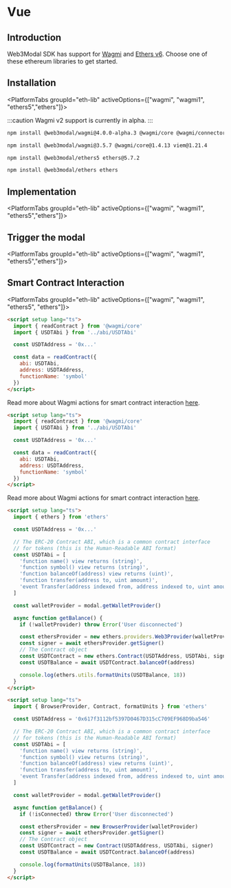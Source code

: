 




# Vue

## Introduction

Web3Modal SDK has support for [Wagmi](https://wagmi.sh/) and [Ethers v6](https://docs.ethers.org/v6/).
Choose one of these ethereum libraries to get started.

## Installation

<PlatformTabs groupId="eth-lib" activeOptions={["wagmi", "wagmi1", "ethers5","ethers"]}>

<PlatformTabItem value="wagmi">

:::caution
Wagmi v2 support is currently in alpha.
:::

```bash npm2yarn
npm install @web3modal/wagmi@4.0.0-alpha.3 @wagmi/core @wagmi/connectors viem
```

</PlatformTabItem>
<PlatformTabItem value="wagmi1">

```bash npm2yarn
npm install @web3modal/wagmi@3.5.7 @wagmi/core@1.4.13 viem@1.21.4
```

</PlatformTabItem>
<PlatformTabItem value="ethers5">

```bash npm2yarn
npm install @web3modal/ethers5 ethers@5.7.2
```

</PlatformTabItem>
<PlatformTabItem value="ethers">

```bash npm2yarn
npm install @web3modal/ethers ethers
```

</PlatformTabItem>
</PlatformTabs>

<CloudBanner />

## Implementation

<PlatformTabs groupId="eth-lib" activeOptions={["wagmi", "wagmi1", "ethers5","ethers"]}>
<PlatformTabItem value="wagmi">

<WagmiImplementation />

</PlatformTabItem>
<PlatformTabItem value="wagmi1">

<Wagmi1Implementation />

</PlatformTabItem>
<PlatformTabItem value="ethers5">

<Ethers5Implementation />

</PlatformTabItem>
<PlatformTabItem value="ethers">

<EthersImplementation />

</PlatformTabItem>
</PlatformTabs>

## Trigger the modal

<PlatformTabs groupId="eth-lib" activeOptions={["wagmi", "wagmi1", "ethers5","ethers"]}>
<PlatformTabItem value="wagmi">

<WagmiModal />

</PlatformTabItem>
<PlatformTabItem value="wagmi1">

<Wagmi1Modal />

</PlatformTabItem>
<PlatformTabItem value="ethers5">

<Ethers5Modal />

</PlatformTabItem>
<PlatformTabItem value="ethers">

<EthersModal />

</PlatformTabItem>
</PlatformTabs>

## Smart Contract Interaction

<PlatformTabs groupId="eth-lib" activeOptions={["wagmi", "wagmi1", "ethers5", "ethers"]}>
<PlatformTabItem value="wagmi">

```html
<script setup lang="ts">
  import { readContract } from '@wagmi/core'
  import { USDTAbi } from '../abi/USDTAbi'

  const USDTAddress = '0x...'

  const data = readContract({
    abi: USDTAbi,
    address: USDTAddress,
    functionName: 'symbol'
  })
</script>
```

Read more about Wagmi actions for smart contract interaction [here](https://wagmi.sh/core/actions/readContract).

</PlatformTabItem>
<PlatformTabItem value="wagmi1">

```html
<script setup lang="ts">
  import { readContract } from '@wagmi/core'
  import { USDTAbi } from '../abi/USDTAbi'

  const USDTAddress = '0x...'

  const data = readContract({
    abi: USDTAbi,
    address: USDTAddress,
    functionName: 'symbol'
  })
</script>
```

Read more about Wagmi actions for smart contract interaction [here](https://1.x.wagmi.sh/core/actions/readContract).

</PlatformTabItem>
<PlatformTabItem value="ethers5">

```html
<script setup lang="ts">
  import { ethers } from 'ethers'

  const USDTAddress = '0x...'

  // The ERC-20 Contract ABI, which is a common contract interface
  // for tokens (this is the Human-Readable ABI format)
  const USDTAbi = [
    'function name() view returns (string)',
    'function symbol() view returns (string)',
    'function balanceOf(address) view returns (uint)',
    'function transfer(address to, uint amount)',
    'event Transfer(address indexed from, address indexed to, uint amount)'
  ]

  const walletProvider = modal.getWalletProvider()

  async function getBalance() {
    if (!walletProvider) throw Error('User disconnected')

    const ethersProvider = new ethers.providers.Web3Provider(walletProvider)
    const signer = await ethersProvider.getSigner()
    // The Contract object
    const USDTContract = new ethers.Contract(USDTAddress, USDTAbi, signer)
    const USDTBalance = await USDTContract.balanceOf(address)

    console.log(ethers.utils.formatUnits(USDTBalance, 18))
  }
</script>
```

</PlatformTabItem>
<PlatformTabItem value="ethers">

```html
<script setup lang="ts">
  import { BrowserProvider, Contract, formatUnits } from 'ethers'

  const USDTAddress = '0x617f3112bf5397D0467D315cC709EF968D9ba546'

  // The ERC-20 Contract ABI, which is a common contract interface
  // for tokens (this is the Human-Readable ABI format)
  const USDTAbi = [
    'function name() view returns (string)',
    'function symbol() view returns (string)',
    'function balanceOf(address) view returns (uint)',
    'function transfer(address to, uint amount)',
    'event Transfer(address indexed from, address indexed to, uint amount)'
  ]

  const walletProvider = modal.getWalletProvider()

  async function getBalance() {
    if (!isConnected) throw Error('User disconnected')

    const ethersProvider = new BrowserProvider(walletProvider)
    const signer = await ethersProvider.getSigner()
    // The Contract object
    const USDTContract = new Contract(USDTAddress, USDTAbi, signer)
    const USDTBalance = await USDTContract.balanceOf(address)

    console.log(formatUnits(USDTBalance, 18))
  }
</script>
```

</PlatformTabItem>
</PlatformTabs>
